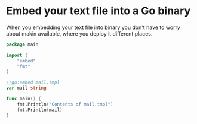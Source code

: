 # Embed your text file into a Go binary

When you embedding your text file into binary you don't have to worry about makin available, where you deploy it different places.

```go {4,8}
package main

import (
    "embed"
    "fmt"
)

//go:embed mail.tmpl
var mail string

func main() {
    fmt.Println("Contents of mail.tmpl")
    fmt.Println(mail)
}
```